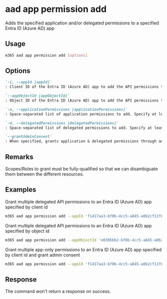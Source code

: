 
# aad app permission add

Adds the specified application and/or delegated permissions to a specified Entra ID (Azure AD) app

## Usage

```sh
m365 aad app permission add [options]
```

## Options

```md definition-list
`-i, --appId [appId]`
: Client ID of the Entra ID (Azure AD) app to add the API permissions to. Specify `appId` or `appObjectId` but not both.

`--appObjectId [appObjectId]`
: Object ID of the Entra ID (Azure AD) app to add the API permissions to. Specify `appId` or `appObjectId` but not both.

`-a, --applicationPermissions [applicationPermissions]`
: Space-separated list of application permissions to add. Specify at least `applicationPermissions` or `delegatedPermissions`.

`-d, --delegatedPermissions [delegatedPermissions]`
: Space-separated list of delegated permissions to add. Specify at least `applicationPermissions` or `delegatedPermissions`.

`--grantAdminConsent`
: When specified, grants application & delegated permissions through admin consent.
```

<Global />

## Remarks

Scopes/Roles to grant must be fully-qualified so that we can disambiguate them between the different resources.

## Examples

Grant multiple delegated API permissions to an Entra ID (Azure AD) app specified by client id

```sh
m365 aad app permission add --appId 'f1417aa3-bf0b-4cc5-a845-a0b2cf11f690' --delegatedPermissions 'https://management.azure.com/user_impersonation https://service.flow.microsoft.com/Flows.Read.All https://graph.microsoft.com/Agreement.Read.All'
```

Grant multiple delegated API permissions to an Entra ID (Azure AD) app specified by object id

```sh
m365 aad app permission add --appObjectId 'e0306bb2-bf0b-4cc5-a845-a0b2cf11f690' --delegatedPermissions 'https://management.azure.com/user_impersonation https://service.flow.microsoft.com/Flows.Read.All https://graph.microsoft.com/Agreement.Read.All'
```

Grant multiple app-only permissions to an Entra ID (Azure AD) app specified by client id and grant admin consent

```sh
m365 aad app permission add --appId 'f1417aa3-bf0b-4cc5-a845-a0b2cf11f690' --applicationPermissions 'https://graph.microsoft.com/Sites.FullControl.All https://microsoft.sharepoint-df.com/Sites.FullControl.All' --grandAdminConsent
```

## Response

The command won't return a response on success.